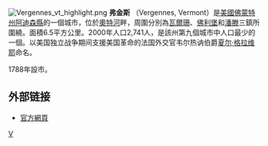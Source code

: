 {{coord|44|9|56|N|73|15|8|W|display=title}}
[[File:Vergennes_vt_highlight.png|right]]
'''弗金斯''' （Vergennes, Vermont）是[[美國|美國]][[佛蒙特州|佛蒙特州]][[阿迪森縣|阿迪森縣]]的一個城市，位於[[奧特河|奧特河]]畔，周圍分別為[[瓦爾珊|瓦爾珊]]、[[佛利堡|佛利堡]]和[[潘滕_(佛蒙特州)|潘滕]]三鎮所圍繞。面積6.5平方公里。2000年人口2,741人，是該州第九個城市中人口最少的一個。以美国独立战争期间支援美国革命的法国外交官韦尔热讷伯爵[[夏尔·格拉维耶|夏尔·格拉维耶]]命名。

1788年設市。
==外部链接==
* [http://www.vergennes.org/ 官方網頁] {{Wayback|url=http://www.vergennes.org/ |date=20220223210440 }}

[[Category:佛蒙特州城市|V]]